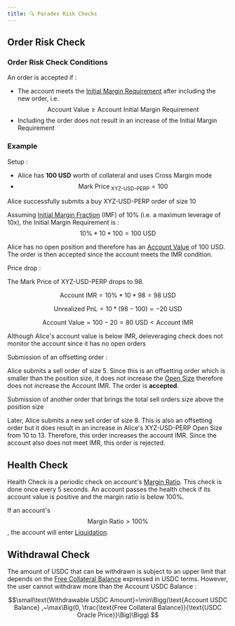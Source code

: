```yaml
---
title: 🔍 Paradex Risk Checks
---
```

## Order Risk Check

### Order Risk Check Conditions

An order is accepted if :

* The account meets the [Initial Margin Requirement](margin-term-reference#margin-requirement) after including the new order, i.e. $$\text{Account Value}\ge\text{Account Initial Margin Requirement}$$
* Including the order does not result in an increase of the Initial Margin Requirement

### Example

Setup :

* Alice has **100 USD** worth of collateral and uses Cross Margin mode
* $$\text{Mark Price}_\text{ XYZ-USD-PERP}=100$$

Alice successfully submits a buy XYZ-USD-PERP order of size 10

Assuming [Initial Margin Fraction](cross-margin-requirement#margin-fractions) (IMF) of 10% (i.e. a maximum leverage of 10x), the Initial Margin Requirement is : $$10\%*10*100=100~\text{USD}$$

Alice has no open position and therefore has an [Account Value](margin-term-reference#account-value-usd) of 100 USD. The order is then accepted since the account meets the IMR condition.

Price drop :

The Mark Price of XYZ-USD-PERP drops to 98.

$$\text{Account IMR}=10\%*10*98=98~\text{USD}$$

$$\text{Unrealized PnL}=10*(98-100)=-20~ \text{USD}$$

$$\text{Account Value}=100-20=80~\text{USD} < \text{Account IMR}$$

Although Alice's account value is below IMR, deleveraging check does not monitor the account since it has no open orders

Submission of an offsetting order :

Alice submits a sell order of size 5. Since this is an offsetting order which is smaller than the position size, it does not increase the [Open Size](cross-margin-requirement.md#open-sizes) therefore does not increase the Account IMR. The order is **accepted**.

Submission of another order that brings the total sell orders size above the position size

Later, Alice submits a new sell order of size 8. This is also an offsetting order but it does result in an increase in Alice's XYZ-USD-PERP Open Size from 10 to 13. Therefore, this order increases the account IMR. Since the account also does not meet IMR, this order is rejected.

## Health Check

Health Check is a periodic check on account's [Margin Ratio](margin-term-reference#margin-ratio). This check is done once every 5 seconds. An account passes the health check if its account value is positive and the margin ratio is below 100%.

If an account's $$\text{Margin Ratio}>\text{100%}$$, the account will enter [Liquidation](liquidations).

## Withdrawal Check

The amount of USDC that can be withdrawn is subject to an upper limit that depends on the [Free Collateral Balance](margin-term-reference#free-collateral-balance-usd) expressed in USDC terms. However, the user cannot withdraw more than the Account USDC Balance :

$$\small\text{Withdrawable USDC Amount}=\min\Bigg(\text{Account USDC Balance} ,~\max\Big(0, \frac{\text{Free Collateral Balance}}{\text{USDC Oracle Price}}\Big)\Bigg)
$$
